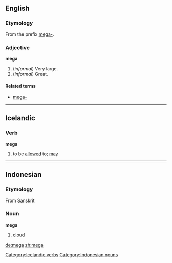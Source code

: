 ==English==

===Etymology===
From the prefix [[mega-]].

===Adjective===
'''mega'''

#(''informal'') Very large.
#(''informal'') Great.

====Related terms====
<!-- These are mainly nonce words, unless specific definitions are known and entries can be set up
*[[mega deal]]
*[[mega energy]]
*[[mega high]]
*[[mega low]]
*[[mega market]]
*[[mega-mart]]
*[[mega meal]] (''registered trademark?  spelling?''), used by [[w:Kentucky Fried Chicken|KFC]]
*[[mega-merger]]
*[[mega moolah]], term used by the [[w:Fox Box|Fox Box]], formerly [[w:Fox Kids|Fox Kids]]
*[[mega morning]]
*[[mega movie]]
*[[mega party]]
*[[mega power]]
*[[mega road]]
*[[mega-selection]]
*[[mega speed]]
-->

*[[mega-]]

----

==Icelandic==
===Verb===
'''mega'''

# to be [[allowed]] to; [[may]]

[[Category:Icelandic verbs]]

----

==Indonesian==
===Etymology===
From Sanskrit
===Noun===
'''mega'''

#[[cloud]]

[[Category:Indonesian nouns]]

[[de:mega]]
[[zh:mega]]